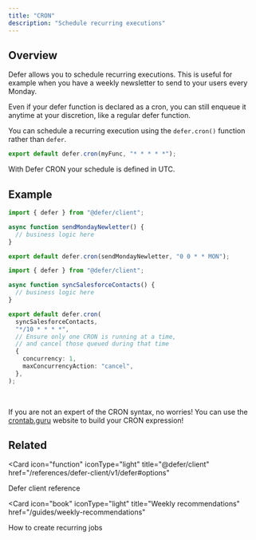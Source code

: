```yaml
---
title: "CRON"
description: "Schedule recurring executions"
---
```


## Overview

Defer allows you to schedule recurring executions. This is useful for example
when you have a weekly newsletter to send to your users every Monday.

<Tip>
  Even if your defer function is declared as a cron, you can still enqueue it
  anytime at your discretion, like a regular defer function.
</Tip>

You can schedule a recurring execution using the `defer.cron()` function rather
than `defer`.

```ts
export default defer.cron(myFunc, "* * * * *");
```

<Warning>

With Defer CRON your schedule is defined in UTC.

</Warning>

## Example

<CodeGroup>

```ts CRON
import { defer } from "@defer/client";

async function sendMondayNewletter() {
  // business logic here
}

export default defer.cron(sendMondayNewletter, "0 0 * * MON");
```

```ts Non stackable CRON
import { defer } from "@defer/client";

async function syncSalesforceContacts() {
  // business logic here
}

export default defer.cron(
  syncSalesforceContacts,
  "*/10 * * * *",
  // Ensure only one CRON is running at a time,
  // and cancel those queued during that time
  {
    concurrency: 1,
    maxConcurrencyAction: "cancel",
  },
);
```

</CodeGroup>

<br/>
<Tip>

If you are not an expert of the CRON syntax, no worries! You can use the
[crontab.guru](https://crontab.guru/) website to build your CRON expression!

</Tip>

## Related

<CardGroup cols="2">

<Card
  icon="function"
  iconType="light"
  title="@defer/client"
  href="/references/defer-client/v1/defer#options"
>
  Defer client reference
</Card>

<Card
  icon="book"
  iconType="light"
  title="Weekly recommendations"
  href="/guides/weekly-recommendations"
>
  How to create recurring jobs
</Card>

</CardGroup>
